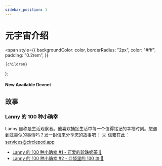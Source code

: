 ```yaml
---
sidebar_position: 1
---
```


# 元宇宙介绍

  <span
    style={{
      backgroundColor: color,
      borderRadius: "2px",
      color: "#fff",
      padding: "0.2rem",
    }}
  >
    {children}
  </span>
);

#### New Available <Highlight color="#25c2a0">Devnet</Highlight>

## 故事

### Lanny 的 100 种小确幸
Lanny 自称是生活观察者。他喜欢捕捉生活中每一个值得铭记的幸福时刻。您遇到过类似的事情吗？发一封信来分享您的故事吧！
✉️ 信箱在此： [services@circlepod.app](mailto:services@circlepod.app)

- [Lanny 的 100 种小确幸 #1 - 可爱的珍珠奶茶 🧋](/docs/universe/stories/100/ep1)
- [Lanny 的 100 种小确幸 #2 - 口袋里的 100 块 🤑](/docs/universe/stories/100/ep2)

